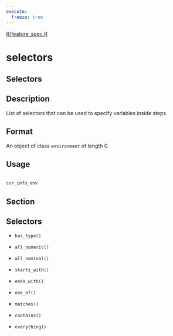 ```yaml
---
execute:
  freeze: true
---
```


[R/feature_spec.R](https://github.com/rstudio/tfdatasets//blob/main/R/feature_spec.R#L51) 

# selectors

## Selectors

## Description
 List of selectors that can be used to specify variables inside steps. 

## Format
 An object of class `environment` of length 0. 

## Usage
```r
 
cur_info_env 
```



## Section

## Selectors

   

- `has_type()` 

- `all_numeric()` 

- `all_nominal()` 

- `starts_with()` 

- `ends_with()` 

- `one_of()` 

- `matches()` 

- `contains()` 

- `everything()` 

 





